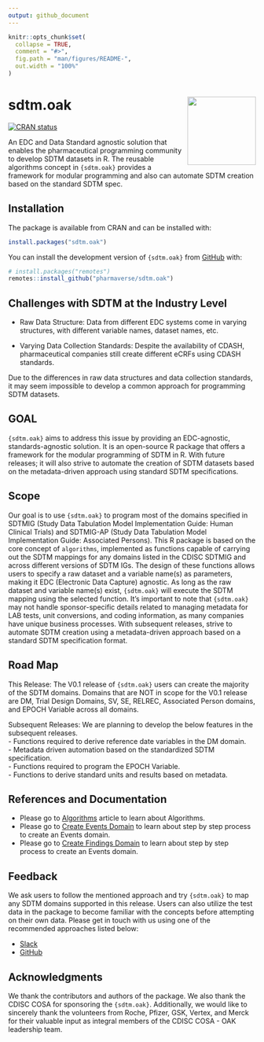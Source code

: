 ```yaml
---
output: github_document
---
```


<!-- README.md is generated from README.Rmd. Please edit that file -->

```r
knitr::opts_chunk$set(
  collapse = TRUE,
  comment = "#>",
  fig.path = "man/figures/README-",
  out.width = "100%"
)
```

# sdtm.oak <a href="https://pharmaverse.github.io/sdtm.oak"><img src="man/figures/logo.svg" align="right" height="139" /></a>

<!-- badges: start -->
[![CRAN status](https://www.r-pkg.org/badges/version/sdtm.oak)](https://CRAN.R-project.org/package=sdtm.oak)
<!-- badges: end -->

An EDC and Data Standard agnostic solution that enables the pharmaceutical
programming community to develop SDTM datasets in R. The reusable algorithms
concept in ``{sdtm.oak}`` provides a framework for modular programming and also
can automate SDTM creation based on the standard SDTM spec.

## Installation

The package is available from CRAN and can be installed with:

```r
install.packages("sdtm.oak")
```

You can install the development version of ``{sdtm.oak}`` from [GitHub](https://github.com/pharmaverse/sdtm.oak/) with:

``` r
# install.packages("remotes")
remotes::install_github("pharmaverse/sdtm.oak")
```

## Challenges with SDTM at the Industry Level

* Raw Data Structure: Data from different EDC systems come in varying structures, with different variable names, dataset names, etc.

* Varying Data Collection Standards: Despite the availability of CDASH, pharmaceutical companies still create different eCRFs using CDASH standards.

Due to the differences in raw data structures and data collection standards, it may seem impossible to develop a common approach for programming SDTM datasets.

## GOAL
`{sdtm.oak}` aims to address this issue by providing an EDC-agnostic, standards-agnostic solution. It is an open-source R package that offers a framework for the modular programming of SDTM in R. With future releases; it will also strive to automate the creation of SDTM datasets based on the metadata-driven approach using standard SDTM specifications.

## Scope
Our goal is to use `{sdtm.oak}` to program most of the domains specified in SDTMIG (Study Data Tabulation Model Implementation Guide: Human Clinical Trials) and SDTMIG-AP (Study Data Tabulation Model Implementation Guide: Associated Persons). This R package is based on the core concept of `algorithms`, implemented as functions capable of carrying out the SDTM mappings for any domains listed in the CDISC SDTMIG and across different versions of SDTM IGs. The design of these functions allows users to specify a raw dataset and a variable name(s) as parameters, making it EDC (Electronic Data Capture) agnostic. As long as the raw dataset and variable name(s) exist, `{sdtm.oak}` will execute the SDTM mapping using the selected function. It's important to note that `{sdtm.oak}` may not handle sponsor-specific details related to managing metadata for LAB tests, unit conversions, and coding information, as many companies have unique business processes. With subsequent releases, strive to automate SDTM creation using a metadata-driven approach based on a standard SDTM specification format.

## Road Map

This Release: The V0.1 release of `{sdtm.oak}` users can create the majority of the SDTM domains. Domains that are NOT in scope for the V0.1 release are DM, Trial Design Domains, SV, SE, RELREC, Associated Person domains, and EPOCH Variable across all domains.

Subsequent Releases:
We are planning to develop the below features in the subsequent releases.\
- Functions required to derive reference date variables in the DM domain.\
- Metadata driven automation based on the standardized SDTM specification.\
- Functions required to program the EPOCH Variable.\
- Functions to derive standard units and results based on metadata.

## References and Documentation

* Please go to [Algorithms](https://pharmaverse.github.io/sdtm.oak/articles/algorithms.html) article to learn about Algorithms.
* Please go to [Create Events Domain](https://pharmaverse.github.io/sdtm.oak/articles/events_domain.html) to learn about step by step process to create an Events domain.
* Please go to [Create Findings Domain](https://pharmaverse.github.io/sdtm.oak/articles/findings_domain.html) to learn about step by step process to create an Events domain.

## Feedback

We ask users to follow the mentioned approach and try `{sdtm.oak}` to map any SDTM domains supported in this release. Users can also utilize the test data in the package to become familiar with the concepts before attempting on their own data. Please get in touch with us using one of the recommended approaches listed below:

- [Slack](https://oakgarden.slack.com/)
- [GitHub](https://github.com/pharmaverse/sdtm.oak/issues)

## Acknowledgments

We thank the contributors and authors of the package. We also thank the CDISC COSA for sponsoring the `{sdtm.oak}`. Additionally, we would like to sincerely thank the volunteers from Roche, Pfizer, GSK, Vertex, and Merck for their valuable input as integral members of the CDISC COSA - OAK leadership team.





